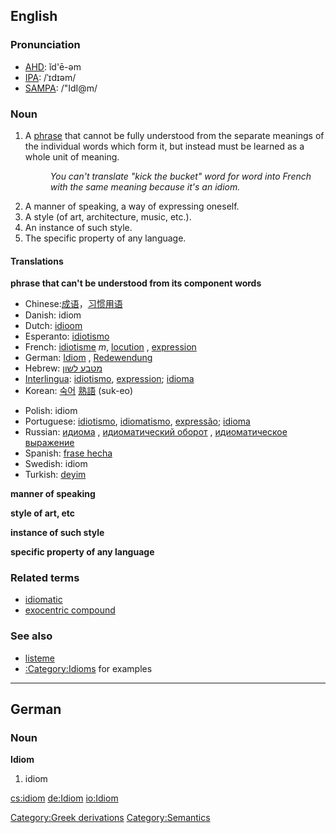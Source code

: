 {{wikipedia}}
==English==

===Pronunciation===
*[[w:AHD|AHD]]: ĭd'ē-əm
*[[w:IPA|IPA]]: /ˈɪdɪəm/
*[[w:SAMPA|SAMPA]]: /"IdI@m/

===Noun===
{{en-noun-reg}}

# A [[phrase]] that cannot be fully understood from the separate meanings of the individual words which form it, but instead must be learned as a whole unit of meaning.
#: ''You can't translate "kick the bucket" word for word into French with the same meaning because it's an idiom.''
# A manner of speaking, a way of expressing oneself.
# A style (of art, architecture, music, etc.).
# An instance of such style.
# The specific property of any language.

====Translations====

'''phrase that can't be understood from its component words'''
{{top}}
*Chinese:[[成语]]，[[习惯用语]]
*Danish: idiom
*Dutch: [[idioom]] {{n}}
*Esperanto: [[idiotismo]]
*French: [[idiotisme]] ''m'', [[locution]] {{f}}, [[expression#French|expression]] {{f}}
*German: [[Idiom]] {{n}}, [[Redewendung]] {{f}}
*Hebrew: [[מטבע לשון]]
*[[Interlingua]]: [[idiotismo]], [[expression#Interlingua|expression]]; [[idioma]]
*Korean: [[숙어]] [[熟語]] (suk-eo)
{{mid}}
*Polish: idiom
*Portuguese: [[idiotismo]], [[idiomatismo]], [[expressão]]; [[idioma]]
*Russian: [[идиома]] {{f}}, [[идиоматический оборот]] {{m}}, [[идиоматическое выражение]] {{n}}
*Spanish: [[frase hecha]] <!-- is frase hecha a frase hecha? :) -->
*Swedish: idiom
*Turkish: [[deyim]]
{{bottom}}

'''manner of speaking'''
{{top}}
{{mid}}
{{bottom}}

'''style of art, etc'''
{{top}}
{{mid}}
{{bottom}}

'''instance of such style'''
{{top}}
{{mid}}
{{bottom}}

'''specific property of any language'''
{{top}}
{{mid}}
{{bottom}}

===Related terms===
*[[idiomatic]]
*[[exocentric compound]]

===See also===
*[[listeme]]
*[[:Category:Idioms]] for examples

----

==German==
===Noun===
'''Idiom''' {{n}}

#idiom

[[Category:Greek derivations]]
[[Category:Semantics]]

[[cs:idiom]]
[[de:Idiom]]
[[io:Idiom]]